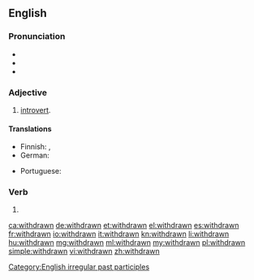 ==English==

===Pronunciation===
* {{IPA|/wɪðˈdrɔːn/|/wɪθˈdɹɔːn/|lang=en}}
* {{audio|en-us-withdrawn.ogg|Audio (US)|lang=en}}
* {{rhymes|ɔːn|lang=en}}

===Adjective===
{{en-adj}}

# [[introvert]].

====Translations====
{{trans-top|introvert}}
* Finnish: {{t|fi|fisisäänpäinkääntynyt}}, {{t+|fi|sulkeutunut}}
* German: {{t+|de|verschlossen}}
{{trans-mid}}
* Portuguese: {{t+|pt|introvertido|m}}
{{trans-bottom}}

===Verb===
{{head|en|past participle}}

# {{past participle of|withdraw|lang=en}}

[[Category:English irregular past participles]]

[[ca:withdrawn]]
[[de:withdrawn]]
[[et:withdrawn]]
[[el:withdrawn]]
[[es:withdrawn]]
[[fr:withdrawn]]
[[io:withdrawn]]
[[it:withdrawn]]
[[kn:withdrawn]]
[[li:withdrawn]]
[[hu:withdrawn]]
[[mg:withdrawn]]
[[ml:withdrawn]]
[[my:withdrawn]]
[[pl:withdrawn]]
[[simple:withdrawn]]
[[vi:withdrawn]]
[[zh:withdrawn]]